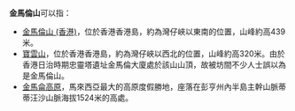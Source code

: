 '''金馬倫山'''可以指：
* [[金馬倫山_(香港)|金馬倫山 (香港)]]，位於香港香港島，約為灣仔峽以東南的位置，山峰約高439米。
* [[寶雲山|寶雲山]]，位於香港香港島，約為灣仔峽以西北的位置，山峰約高320米。由於香港日治時期忠靈塔遺址金馬倫大廈處於該山山頂，故被坊間不少人士誤以為是金馬倫山。
* [[金馬侖高原|金馬侖高原]]，馬來西亞最大的高原度假勝地，座落在彭亨州內半島主幹山脈蒂蒂汪沙山脈海拔1524米的高處。
{{disambig|Cat=四字地名消歧義}}